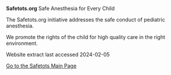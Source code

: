 **Safetots.org** Safe Anesthesia for Every Child

The Safetots.org initiative addresses the safe conduct of pediatric anesthesia.

We promote the rights of the child for high quality care in the right environment.

Website extract last accessed 2024-02-05

[Go to the Safetots Main Page](https://www.safetots.org)
